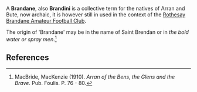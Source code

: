 A '''Brandane''', also '''Brandini''' is a collective term for the natives of Arran and Bute, now archaic, it is however still in used in the context of the [[Rothesay Brandane F.C.|Rothesay Brandane Amateur Football Club]].

The origin of 'Brandane' may be in the name of Saint Brendan or in ''the bold water or spray men''.<ref name="MacBride">MacBride, MacKenzie (1910). ''Arran of the Bens, the Glens and the Brave''. Pub. Foulis. P. 76 - 80.</ref>

== References ==
{{reflist}}


{{stub}}